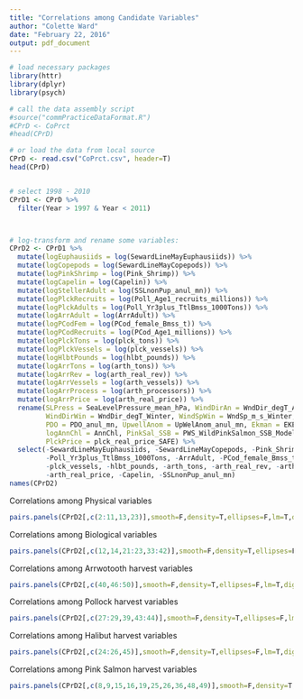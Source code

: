```yaml
---
title: "Correlations among Candidate Variables"
author: "Colette Ward"
date: "February 22, 2016"
output: pdf_document
---
```




```r
# load necessary packages
library(httr)
library(dplyr)
library(psych)

# call the data assembly script
#source("commPracticeDataFormat.R")
#CPrD <- CoPrct
#head(CPrD) 

# or load the data from local source
CPrD <- read.csv("CoPrct.csv", header=T)
head(CPrD)


# select 1998 - 2010
CPrD1 <- CPrD %>%
  filter(Year > 1997 & Year < 2011)



# log-transform and rename some variables:
CPrD2 <- CPrD1 %>%
  mutate(logEuphausiids = log(SewardLineMayEuphausiids)) %>%
  mutate(logCopepods = log(SewardLineMayCopepods)) %>%
  mutate(logPinkShrimp = log(Pink_Shrimp)) %>%
  mutate(logCapelin = log(Capelin)) %>%
  mutate(logStellerAdult = log(SSLnonPup_anul_mn)) %>%
  mutate(logPlckRecruits = log(Poll_Age1_recruits_millions)) %>%
  mutate(logPlckAdults = log(Poll_Yr3plus_TtlBmss_1000Tons)) %>%
  mutate(logArrAdult = log(ArrAdult)) %>%
  mutate(logPCodFem = log(PCod_female_Bmss_t)) %>%
  mutate(logPCodRecruits = log(PCod_Age1_millions)) %>%
  mutate(logPlckTons = log(plck_tons)) %>%
  mutate(logPlckVessels = log(plck_vessels)) %>%
  mutate(logHlbtPounds = log(hlbt_pounds)) %>%
  mutate(logArrTons = log(arth_tons)) %>%
  mutate(logArrRev = log(arth_real_rev)) %>%
  mutate(logArrVessels = log(arth_vessels)) %>%
  mutate(logArrProcess = log(arth_processors)) %>%
  mutate(logArrPrice = log(arth_real_price)) %>%
  rename(SLPress = SeaLevelPressure_mean_hPa, WindDirAn = WndDir_degT_AnnMn, WindSpAn = WndSp_m_s_AnnMn, 
         WindDirWin = WndDir_degT_Winter, WindSpWin = WndSp_m_s_Winter, ENSO = ENSO_anul_mn, NPGO = NPGO_anul_mn,
         PDO = PDO_anul_mn, UpwellAnom = UpWelAnom_anul_mn, Ekman = EKE_ann_max_mean, WTemp = WTemp_C_AnnMn, 
         logAnnChl = AnnChl, PinkSal_SSB = PWS_WildPinkSalmon_SSB_ModelOutput, SharkAbund = SharkAbundIPHC, 
         PlckPrice = plck_real_price_SAFE) %>%
  select(-SewardLineMayEuphausiids, -SewardLineMayCopepods, -Pink_Shrimp, -Poll_Age1_recruits_millions,
         -Poll_Yr3plus_TtlBmss_1000Tons, -ArrAdult, -PCod_female_Bmss_t, -PCod_Age1_millions, -plck_tons,
         -plck_vessels, -hlbt_pounds, -arth_tons, -arth_real_rev, -arth_vessels, -arth_processors,
         -arth_real_price, -Capelin, -SSLnonPup_anul_mn)
names(CPrD2)
```


Correlations among Physical variables
```r
pairs.panels(CPrD2[,c(2:11,13,23)],smooth=F,density=T,ellipses=F,lm=T,digits=3,scale=T)
```


Correlations among Biological variables
```r
pairs.panels(CPrD2[,c(12,14,21:23,33:42)],smooth=F,density=T,ellipses=F,lm=T,digits=3,scale=T)
```

Correlations among Arrwotooth harvest variables
```r
pairs.panels(CPrD2[,c(40,46:50)],smooth=F,density=T,ellipses=F,lm=T,digits=3,scale=T)
```


Correlations among Pollock harvest variables
```r
pairs.panels(CPrD2[,c(27:29,39,43:44)],smooth=F,density=T,ellipses=F,lm=T,digits=3,scale=T)
```


Correlations among Halibut harvest variables
```r
pairs.panels(CPrD2[,c(24:26,45)],smooth=F,density=T,ellipses=F,lm=T,digits=3,scale=T)
```


Correlations among Pink Salmon harvest variables
```r
pairs.panels(CPrD2[,c(8,9,15,16,19,25,26,36,48,49)],smooth=F,density=T,ellipses=F,lm=T,digits=3,scale=T)
```

                   
                   
                   
                   
                   
                   